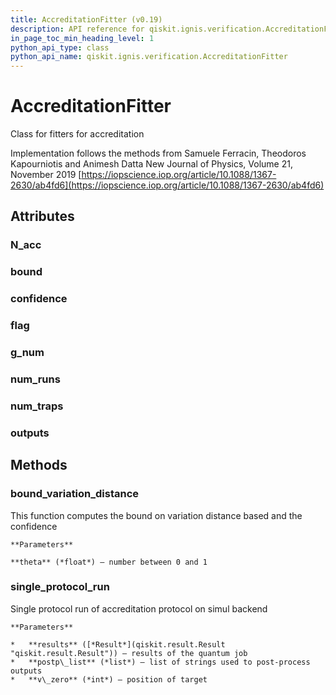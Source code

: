 ```yaml
---
title: AccreditationFitter (v0.19)
description: API reference for qiskit.ignis.verification.AccreditationFitter in qiskit v0.19
in_page_toc_min_heading_level: 1
python_api_type: class
python_api_name: qiskit.ignis.verification.AccreditationFitter
---
```


# AccreditationFitter

<Class id="qiskit.ignis.verification.AccreditationFitter" isDedicatedPage={true} github="https://github.com/qiskit-community/qiskit-ignis/tree/stable/0.3/qiskit/ignis/verification/accreditation/fitters.py" signature="AccreditationFitter" modifiers="class">
  Class for fitters for accreditation

  Implementation follows the methods from Samuele Ferracin, Theodoros Kapourniotis and Animesh Datta New Journal of Physics, Volume 21, November 2019 [https://iopscience.iop.org/article/10.1088/1367-2630/ab4fd6](https://iopscience.iop.org/article/10.1088/1367-2630/ab4fd6)

  ## Attributes

  <span id="accreditationfitter-n-acc" />

  ### N\_acc

  <Attribute id="qiskit.ignis.verification.AccreditationFitter.N_acc" attributeValue="0" />

  <span id="accreditationfitter-bound" />

  ### bound

  <Attribute id="qiskit.ignis.verification.AccreditationFitter.bound" attributeValue="1" />

  <span id="accreditationfitter-confidence" />

  ### confidence

  <Attribute id="qiskit.ignis.verification.AccreditationFitter.confidence" attributeValue="1" />

  <span id="accreditationfitter-flag" />

  ### flag

  <Attribute id="qiskit.ignis.verification.AccreditationFitter.flag" attributeValue="'accepted'" />

  <span id="accreditationfitter-g-num" />

  ### g\_num

  <Attribute id="qiskit.ignis.verification.AccreditationFitter.g_num" attributeValue="1" />

  <span id="accreditationfitter-num-runs" />

  ### num\_runs

  <Attribute id="qiskit.ignis.verification.AccreditationFitter.num_runs" attributeValue="0" />

  <span id="accreditationfitter-num-traps" />

  ### num\_traps

  <Attribute id="qiskit.ignis.verification.AccreditationFitter.num_traps" attributeValue="0" />

  <span id="accreditationfitter-outputs" />

  ### outputs

  <Attribute id="qiskit.ignis.verification.AccreditationFitter.outputs" attributeValue="[]" />

  ## Methods

  <span id="accreditationfitter-bound-variation-distance" />

  ### bound\_variation\_distance

  <Function id="qiskit.ignis.verification.AccreditationFitter.bound_variation_distance" signature="AccreditationFitter.bound_variation_distance(theta)">
    This function computes the bound on variation distance based and the confidence

    **Parameters**

    **theta** (*float*) – number between 0 and 1
  </Function>

  <span id="accreditationfitter-single-protocol-run" />

  ### single\_protocol\_run

  <Function id="qiskit.ignis.verification.AccreditationFitter.single_protocol_run" signature="AccreditationFitter.single_protocol_run(results, postp_list, v_zero)">
    Single protocol run of accreditation protocol on simul backend

    **Parameters**

    *   **results** ([*Result*](qiskit.result.Result "qiskit.result.Result")) – results of the quantum job
    *   **postp\_list** (*list*) – list of strings used to post-process outputs
    *   **v\_zero** (*int*) – position of target
  </Function>
</Class>

